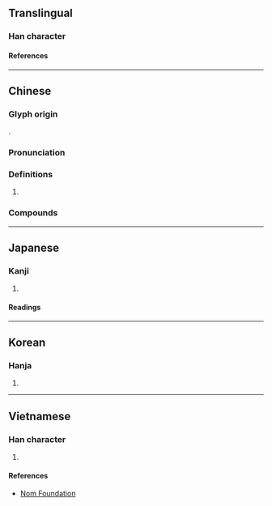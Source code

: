 {{also|嬝}}
{{character info}}
==Translingual==

===Han character===
{{Han char|rn=38|rad=女|as=10|sn=13|four=47427|canj=VNMM|ids=⿰女弱}}

====References====
{{Han ref|kx=0269.050|dkj=06614|dj=0536.170|hdz=21074.090|uh=5ACB}}

----

==Chinese==
{{zh-forms}}

===Glyph origin===
{{Han etym}}
{{Han compound|女|弱|ls=psc|c1=s|c2=p}}.

===Pronunciation===
{{zh-pron
|m=niǎo
|c=niu5
|mc=y
|oc=y
|cat=v
}}

===Definitions===
{{zh-hanzi}}

# {{zh-alt-form|裊}}

===Compounds===
{{zh-der|嬌嫋不勝|嫋嫋娜娜|嫋娜|嫋嫋|姌嫋|嫋嫋婷婷|嫋嫋娉娉|餘音嫋嫋}}

----

==Japanese==

===Kanji===
{{ja-kanji|grade=|rs=女10}}

# {{rfdef|ja|sort=女10}}

====Readings====
{{ja-readings
|goon=にょう<ねう
|kanon=じょう<でう
|kun=なよ-やか, しな-やか, たお-やか
}}

----

==Korean==

===Hanja===
{{ko-hanja|hangeul=[[뇨]], [[야]]|rv=nyo, ya|mr=nyo, ya}}

# {{rfdef|ko|sort=女10}}

----

==Vietnamese==

===Han character===
{{vi-readings|rs=女10|reading=niễu}}

# {{rfdef|vi|sort=女10}}

====References====
* [http://nomfoundation.org/common/nom_details.php?codepoint=5acb Nom Foundation]